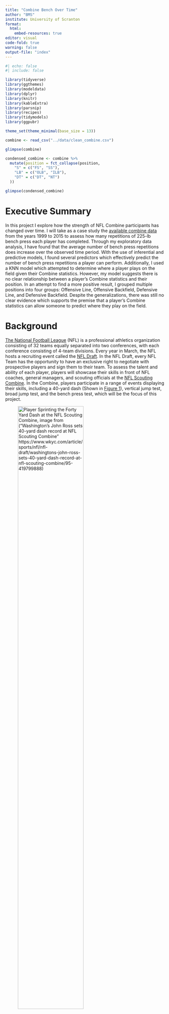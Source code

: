 ```yaml
---
title: "Combine Bench Over Time"
author: "BMS"
institute: University of Scranton
format: 
  html:
    embed-resources: true
editor: visual
code-fold: true
warning: false
output-file: "index"
---
```


```r
#| echo: false
#| include: false

library(tidyverse)
library(ggthemes)
library(modeldata)
library(dplyr)
library(knitr)
library(kableExtra)
library(parsnip)
library(recipes)
library(tidymodels)
library(ggpubr)

theme_set(theme_minimal(base_size = 13))

combine <- read_csv("../data/clean_combine.csv")

glimpse(combine)

condensed_combine <- combine %>%
  mutate(position = fct_collapse(position,
    "S" = c("FS", "SS"),
    "LB" = c("OLB", "ILB"),
    "DT" = c("DT", "NT")
  ))

glimpse(condensed_combine)
```

# Executive Summary

In this project I explore how the strength of NFL Combine participants has changed over time. I will take as a case study the [available combine data](https://nflsavant.com/about.php) from the years 1999 to 2015 to assess how many repetitions of 225-lb bench press each player has completed. Through my exploratory data analysis, I have found that the average number of bench press repetitions does increase over the observed time period. With the use of inferential and predictive models, I found several predictors which effectively predict the number of bench press repetitions a player can perform. Additionally, I used a KNN model which attempted to determine where a player plays on the field given their Combine statistics. However, my model suggests there is no clear relationship between a player's Combine statistics and their position. In an attempt to find a more positive result, I grouped multiple positions into four groups: Offensive Line, Offensive Backfield, Defensive Line, and Defensive Backfield. Despite the generalizations, there was still no clear evidence which supports the premise that a player's Combine statistics can allow someone to predict where they play on the field.

# Background

[The National Football League](https://en.wikipedia.org/wiki/National_Football_League) (NFL) is a professional athletics organization consisting of 32 teams equally separated into two conferences, with each conference consisting of 4-team divisions. Every year in March, the NFL hosts a recruiting event called the [NFL Draft](https://en.wikipedia.org/wiki/National_Football_League_Draft). In the NFL Draft, every NFL Team has the opportunity to have an exclusive right to negotiate with prospective players and sign them to their team. To assess the talent and ability of each player, players will showcase their skills in front of NFL coaches, general managers, and scouting officials at the [NFL Scouting Combine](https://en.wikipedia.org/wiki/NFL_Scouting_Combine). In the Combine, players participate in a range of events displaying their skills, including a 40-yard dash (Shown in [Figure 1](#fig-forty_yard_dash)), vertical jump test, broad jump test, and the bench press test, which will be the focus of this project.

![Player Sprinting the Forty Yard Dash at the NFL Scouting Combine, image from ("Washington's John Ross sets 40-yard dash record at NFL Scouting Combine" <https://www.wkyc.com/article/sports/nfl/nfl-draft/washingtons-john-ross-sets-40-yard-dash-record-at-nfl-scouting-combine/95-419799888>)](../images/NFL_Combine_40_yard_dash_recent.jpg){#fig-forty_yard_dash width="70%"}

## Initial Research Question

Before my exploratory data analysis, my first research question was to investigate how a player's performance in their NFL Combine appearance impacts the number of NFL teams they will play on throughout their careers. NFL players can make appearances on several teams throughout their careers, as the result of contract expiration, a transaction (trade) between two teams, or a release of a player to Free-Agency, colloquially known as dropping a player. However, the data set I chose to explore did not record every team each individual player was ever a part of. Instead, it only contained the first team the player was a member of. As a result, I amended my research question to investigate an attribute the data set had plentiful data on, which is the number of bench press repetitions each Combine participant could perform during their showcase. **Hence, I would like to know which biometrics of Combine participants are the best predictors of the number of bench press repetitions one can perform?**

## Approach to Research

In order to address my initial research question, I will study the relationships between the number of bench press repetitions and various relevant biometrics collected during the Combine. In the NFL Scouting Combine, each player is assessed for the number of repetitions of a 225-lb bench press one can perform lying down on a bench similar to those found in commercial gyms, and depicted in [Figure 2](#fig-combine_bench_press). The main part of this project will be assessing how the number of bench press repetitions has increased from 1999 to 2015, since those are the years the data set includes data for.

![Official Bench Press bench used in the NFL Scouting Combine, image from ("NFL Combine: Which player did the most bench-press reps on Friday?" <https://www.al.com/sports/2019/03/nfl-combine-which-player-did-the-most-bench-press-reps-on-friday.html>)](../images/NFL_Combine_Bench_Front.avif){#fig-combine_bench_press width="70%"}

# Data Collection and Documentation

To address my research question, I will use the data set [1999 to 2015 Combine Data](https://nflsavant.com/about.php), which was compiled by Daren Willman using "publicly-available NFL play-by-play data on the internet" (Willman). I obtained this data set as a CSV file from [NFLSavant.com](https://nflsavant.com), a free website designed to provide NFL data through an accessible user interface. Daren Willman curates and updates this data set to allow anyone to see and use this data. The data set I am using samples exclusively those who participated in the NFL Combine from 1999 to 2015, totaling nearly 4,946 players.

## Combine Data

The data from the link provided by Willman's website is in `.csv` format. For this project, I am storing the data as a `.csv` locally in this project's repository. The data in its original form is tabular, and initially included 4,947 rows and 26 columns. Each column contains attributes of each athlete, including biometrics like their `height`, `weight`, `wingspan`, and athletic metrics including `bench` (number of repitions of 225 lb bench press), `vertical` (jumping height), and `fortyyd` (40 yd sprint time). Each row is a unique player which participated in the NFL combine. This data set, shown in [Table 1](#tbl-condensed-combine) is self-contained, as there are no external resources or dependencies required to analyze this data set.

```r
#| message: false
#| label: tbl-condensed-combine
#| tbl-cap: "Select columns of the first five rows of the cleaned and condensed `combine` data set."

condensed_combine %>%
  select(name, position, heightinchestotal, weight, arms) %>%
  head(5) %>%
  kable()
```

### Cleaning Combine Data

The only errors present in this data set were two rows which appeared to have their values offset by two columns, making them unusable for exploratory data analysis. The only cleaning of the `combine` data set was to remove the two previously mentioned problematic rows. I simply ran a command to `filter()` out the two rows where the player's `height` was equal to `NA`, and stored the result into a new data frame, `clean_combine`, shown in [Table 2](#tbl-clean-combine).

```r
#| label: tbl-clean-combine
#| tbl-cap: "Select columns of the first five rows of cleaned `combine` data set."

clean_combine <- combine %>%
  filter(!is.na(heightfeet))

clean_combine %>%
  select(name, position, heightinchestotal, weight, arms) %>%
  head(5) %>%
  kable()

write_csv(clean_combine, "../data/clean_combine.csv")
```

# Exploratory Data Analysis

## Potential Response Variables

I can answer this question by categorizing the rows according to the year, then plotting a histogram of the `bench` variable which contains values from rows with a specified year. In other words, I can make seventeen plots, shown in [Figure 3](#fig-bench-reps-hist) which counts the possible number of bench press reps and how often they occur.

```r
#| label: fig-bench-reps-hist
#| fig-cap: "Histogram for every year included in the data set of the total occurrences of every value of bench press repetitions."

plot_bench <- function(yr) {
  condensed_combine %>%
    filter(bench > 0 & year == yr) %>%
    ggplot(aes(x = bench)) +
    geom_bar() +
    theme(axis.text.y=element_blank()) +
    labs(x = "Bench Reps", y = "Count")
}

bench_reps_per_year <- map(1999:2015, plot_bench)

ggarrange(plotlist = bench_reps_per_year, ncol = 4, nrow = 5)

```

All of these graphs suggest that the average is some value less than or equal to 20 reps. To verify this claim, I will plot the average number of bench press reps of all players for every year in [Figure 4](#fig-bench-over-time).

```r
#| label: fig-bench-over-time
#| fig-cap: "Exploratory plot showing the average number of bench press repetitions from 1999 to 2015."

condensed_combine %>%
  group_by(year) %>%
  summarise(mean_bench = mean(bench, na.rm = TRUE)) %>%
  ggplot(aes(x = year, y = mean_bench)) +
  geom_point() +
  scale_x_continuous(breaks = 1999:2015) +
  geom_smooth(method=lm, se=FALSE) +
  theme(axis.text.x = element_text(angle=45)) + 
  labs(x = "Year", y = "Average Bench Press Reps", title = "Average Bench Press Reps by Year")
```

This graph supports my conclusion that the number of bench press reps was some value under 20. Furthermore, this graph shows that the average number of bench press reps is trending upward from 1999 to 2015.

## Potential Predictor Variables

As previously stated, I will only consider statistics about a player which would have an impact on their bench press repetitions. Biometrics I consider to be relevant are ones which impact the parts of the body directly involved in the bench press movement. With this criteria, I will select three variables to study, which include a player's weight, arm length, and height. Other statistics included in the data set, like the 40-yard dash time and broad jump distance, I would not consider to be relevant because those tests do not use parts of the body which are used in the motion of performing a bench press.

### Player Weight

A player's weight will have an impact on the number of bench press repetitions a player can perform because the more muscle mass players have, the more likely it is for them to perform a higher number of bench press repetitions compared to those who have less muscle mass. [Figure 5](#fig-weight-hist) will give us an idea of what types of players are included in this data set.

```r
#| label: fig-weight-hist
#| fig-cap: "Histogram of combine participant weight values."

condensed_combine %>%
  ggplot(aes(x = weight)) +
  geom_histogram(bins=60) +
  labs(x = "Weight (lbs)", y = "Number of Players")
```

Since this project is looking at the relationship between weight and number of bench press repetitions over several years, it is useful to understand how the average weight of NFL players has changed from 1999 to 2015. We can observe this relationship in [Figure 6](#fig-weight-over-time)

```r
#| label: fig-weight-over-time
#| fig-cap: "Exploratory plot showing the average weight of every player from 1999 to 2015."

condensed_combine %>%
  group_by(year) %>%
  summarise(mean_weight = mean(weight, na.rm = TRUE)) %>%
  ggplot(aes(x = year, y = mean_weight)) +
  geom_point() +
  scale_x_continuous(breaks = 1999:2015) +
  geom_smooth(method=lm, se=FALSE) +
  theme(axis.text.x = element_text(angle=45)) + 
  labs(x = "Year", y = "Average Weight (lbs)", title = "Average Weight by Year")
```

The negative relationship between average weight and time is interesting for several reasons. First, it is important to consider that the roster size for each NFL team was recently increased to 53 (46 active and 7 inactive) players in 2011. This recent increase in roster could possibly lead to an influx of "lighter" specialist players into the league ([https://operations.nfl.com/inside-football-ops/players-legends/evolution-of-the-nfl-player/#:\~:text=Over%20time%2C%20teams'%20roster%20sizes,inactive%20players%20before%20each%20game](https://operations.nfl.com/inside-football-ops/players-legends/evolution-of-the-nfl-player/#:~:text=Over%20time%2C%20teams'%20roster%20sizes,inactive%20players%20before%20each%20game.)).

### Player Height

Similar to a player's weight, their height, summarized in [Figure 7](#fig-height-hist) could have an impact on the number of bench press repetitions they may be able to perform. This biometric is interesting because players with different heights will have different centers of mass. Additionally, shorter players tend to have shorter arms, which could impact a player's number of bench press repetitions.

```r
#| label: fig-height-hist
#| fig-cap: "Histogram of combine participant heights."

condensed_combine %>%
  ggplot(aes(x = heightinchestotal)) +
  geom_histogram(bins=40)+
  labs(x = "Height (in)", y = "Number of Players")
```

Similarly to the scenario with the weight, a possible explanation for the decrease in the average height shown in [Figure 8](#fig-height-over-time) could be the increased amount of players teams can roster. The average could be decreasing due to the fact that NFL teams can have more players on their rosters, but there has been no increase to the number of players on the field during a game, suggesting that teams are likely to fill those roster spots with players who are shorter on average.

```r
#| label: fig-height-over-time
#| fig-cap: "Exploratory plot showing the average height of every player from 1999 to 2015."

condensed_combine %>%
  group_by(year) %>%
  summarise(mean_heightinchestotal = mean(heightinchestotal, na.rm = TRUE)) %>%
  ggplot(aes(x = year, y = mean_heightinchestotal)) +
  geom_point() +
  scale_x_continuous(breaks = 1999:2015) +
  geom_smooth(method=lm, se=FALSE) +
  theme(axis.text.x = element_text(angle=45)) + 
  labs(x = "Year", y = "Average Height (in)", title = "Average Height by Year")
```

### Player Arm Length

A player's arm length is most likely the most significant predictor of the number of bench press repetitions a player can perform because there is a direct relationship between the length of a player's arm and the distance a player needs to move the barbell to complete a single repetition of a 225-lb bench press. Hence, it is logical to conclude that the shorter a player's arms are, the more repetitions of bench press a player is potentially capable of performing. [Figure 9](#fig-arm-length-hist) displays the range and number of arm length values included in this data set.

```r
#| label: fig-arm-length-hist
#| fig-cap: "Histogram of combine participant arm lengths."

condensed_combine %>%
  filter(arms != 0) %>%
  ggplot(aes(x = arms)) +
  geom_histogram(bins = 60) +
  labs(x = "Arm Length (in)", y = "Number of Players")
```

Upon further inspection in [Figure 10](#fig-arm-length-over-time), it is clear that the data accounting for the length of Combine participant's arms is incomplete, as filtering out all observations which have `0` as the `arms` value completely excludes 1999, 2000, 2001, 2003, 2014, and 2015. The relationship in this graph, similar to the previous two predictor variables, could possibly be explained by the increased roster size.

```r
#| label: fig-arm-length-over-time
#| fig-cap: "Exploratory plot showing the average arm length of every player from 1999 to 2015."

condensed_combine %>%
  filter(arms != 0) %>%
  group_by(year) %>%
  summarise(mean_arms = mean(arms, na.rm = TRUE)) %>%
  ggplot(aes(x = year, y = mean_arms)) +
  geom_point() +
  scale_x_continuous(breaks = 1999:2015) +
  geom_smooth(method=lm, se=FALSE) +
  theme(axis.text.x = element_text(angle=45)) + 
  labs(x = "Year", y = "Average Arm Length (in)", title = "Average Arm Length by Year")
```

## Variable Relationships

### Player Weight and Number of Repetitions

To explore the relationship between these two variables, I will start with plotting graphs relating every player's weight to their number of bench press repetitions. One graph for each year between 1999 and 2015, shown in [Figure 11](#fig-bench-vs-weight-over-time).

```r
#| label: fig-bench-vs-weight-over-time
#| fig-cap: "Plot showing relationship between number of bench press repetitions and weight, one plot for each year included in the data set. Weight is in units of pounds (lbs)."

bench_weight <- function(yr) {
  condensed_combine %>%
    filter(bench > 0 & year == yr) %>%
    ggplot(aes(x = bench, y = weight)) +
    geom_point() +
    geom_smooth(method=lm, se=FALSE) +
    theme(axis.text.y=element_blank()) +
    labs(x = "Bench Reps", y = "Weight")
}

bench_weight_per_year <- map(1999:2015, bench_weight)

ggarrange(plotlist = bench_weight_per_year, ncol = 4, nrow = 5)
```

Each graph, along with its own line of best fit, demonstrate that there is a positive relationship between a combine participant's body weight and their number of bench press repetitions. To summarize this data, I will create [Figure 12](#fig-weight-vs-reps) graphing the relationship between the average weight of players for each number of bench press repetitions performed.

```r
#| label: fig-weight-vs-reps
#| fig-cap: "Graph plotting the relationship between average weight and number of repetitions of bench press."

condensed_combine %>%
  filter(position != "OC") %>%
  group_by(bench) %>%
  summarise(mean_weight = mean(weight, na.rm = TRUE)) %>%
  ggplot(aes(x = bench, y = mean_weight)) +
  geom_bar(stat = "identity") +
  labs(x = "Bench Press Repetitions", y = "Average Weight of Player Performing Reps (lbs)")
```

This graph suggests that on average, players who perform more bench press repetitions tend to be heavier than those who perform a fewer number of bench press repetitions.

### Player Height and Number of Repetitions

To explore the relationship between these two variables, I will take a similar approach to exploring the previous relationship, by starting with plotting graphs relating every player's height to their number of bench press repetitions. One graph for each year between 1999 and 2015 is shown in [Figure 13](#fig-bench-vs-height-over-time).

```r
#| label: fig-bench-vs-height-over-time
#| fig-cap: "Plot showing relationship between number of bench press repetitions and height, one plot for each year included in the data set. Height is in units of inches (in)."

bench_height <- function(yr) {
  condensed_combine %>%
    filter(bench > 0 & year == yr & heightinchestotal > 0) %>%
    ggplot(aes(x = bench, y = heightinchestotal)) +
    geom_point() +
    geom_smooth(method=lm, se=FALSE) +
    theme(axis.text.y=element_blank()) +
    labs(x = "Bench Reps", y = "Height")
}

bench_height_per_year <- map(1999:2015, bench_height)

ggarrange(plotlist = bench_height_per_year, ncol = 4, nrow = 5)
```

Each graph, along with its own line of best fit, demonstrate that there is a positive relationship between a combine participant's height and their number of bench press repetitions. To summarize this data, I will create the plot shown in [Figure 14](#fig-height-vs-reps) graphing the relationship between the average height of players for each number of bench press repetitions performed.

```r
#| label: fig-height-vs-reps
#| fig-cap: "Graph plotting the relationship between average height and number of repetitions of bench press."

condensed_combine %>%
  filter(position != "OC") %>%
  group_by(bench) %>%
  summarise(mean_heightinchestotal = mean(heightinchestotal, na.rm = TRUE)) %>%
  ggplot(aes(x = bench, y = mean_heightinchestotal)) +
  geom_bar(stat = "identity") +
  labs(x = "Bench Press Repetitions", y = "Average Height of Player Performing Reps (in)")
```

This graph shows that there is little correlation between the number of bench press repetitions a player can perform and the average height of a player who can perform that specific number of bench press repetitions.

### Player Arm Length and Number of Repetitions

The body part directly involved with performing the exercise is the arm, which travels up and down in a path parallel to the ground. However, this distance traveled is different for every player because every player's arm length is different. I will create a plot, shown in [Figure 15](#fig-bench-vs-arm-length-over-time) to investigate the potential relationship between a player's wingspan and their number of bench press reps.

```r
#| label: fig-bench-vs-arm-length-over-time
#| fig-cap: "Plot showing relationship between number of bench press repetitions and height, one plot for each year included in the data set. Arm Length is in units of inches (in)."

bench_arms <- function(yr) {
  condensed_combine %>%
    filter(bench > 0 & year == yr & position != "K" & arms != 0) %>%
    ggplot(aes(x = bench, y = arms)) +
    geom_point() +
    geom_smooth(method=lm, se=FALSE) +
    theme(axis.text.y=element_blank()) +
    labs(x = "Bench Reps", y = "Arm Length")
}

bench_height_per_year <- map(1999:2015, bench_arms)

ggarrange(plotlist = bench_height_per_year, ncol = 4, nrow = 5)
```

In the case of my data set, it is evident that the arm length data is incomplete, and will likely remain so for the foreseeable future. When plotting the average arm length of players who perform specific number of bench press repetitions, in [Figure 16](#fig-arm-length-vs-reps), it is initially unclear as if there exists a relationship between these two variables.

```r
#| label: fig-arm-length-vs-reps
#| fig-cap: "Graph plotting the relationship between average arm length and number of repetitions of bench press."

condensed_combine %>%
  filter(position != "OC") %>%
  group_by(bench) %>%
  summarise(mean_arms = mean(arms, na.rm = TRUE)) %>%
  ggplot(aes(x = bench, y = mean_arms)) +
  geom_bar(stat = "identity") +
  labs(x = "Bench Press Repetitions", y = "Average Arm Length of Player Performing Reps (in)")
```

[Figure 16](#fig-arm-length-vs-reps) shows that, excluding the outliers, there is an inverse relationship between the number of bench press repetitions, and the average length of the arms of players who perform that specific number of bench press repetitioons. Additionally, on average, [Figure 17](#fig-arm-length-vs-reps-point) suggests that there is a negative relationship between arm length and number of bench press repetitions, which contradicts my initial investigation of this question.

```r
#| label: fig-arm-length-vs-reps-point
#| fig-cap: "Scatter plot with trend line showing the relationship between average arm length and number of repetitions of bench press."
condensed_combine %>%
  filter(position != "OC" & year == c(2010, 2011, 2012, 2013)) %>%
  group_by(bench) %>%
  summarise(mean_arms = mean(arms, na.rm = TRUE)) %>%
  ggplot(aes(x = bench, y = mean_arms)) +
  geom_point()+
  geom_smooth(method=lm, se=FALSE) +
  labs(x = "Bench Press Repetitions", y = "Average Arm Length of Player Performing Reps (in)")
```

## Further Exploratory Analysis

### Is the number of bench press repetitions different depending on a player's position?

Many football spectators know that football is a game where individuals play specific positions, and hence have training and nutrition regimens designed to make those players better at their positions. A consequence of this is that lineman are significantly heavier than their backfield counterparts. This observation serves as the main inspiration for this question.

To answer this question, I will plot the average number of bench press repetitions for players, grouped by the position of the player in [Figure 18](#fig-pos-vs-reps).

```r
#| label: fig-pos-vs-reps
#| fig-cap: "Histogram showing the average number of bench press repetitions for every player position, for all years in the data set."

condensed_combine %>%
  filter(position != "OC") %>%
  group_by(position) %>%
  summarise(mean_bench = mean(bench, na.rm = TRUE)) %>%
  ggplot(aes(x = position, y = mean_bench)) +
  geom_bar(stat = "identity")
```

This graph suggests that players playing different positions on a football team have different bench press repetition averages.

## Conclusion

From the questions asked above, I now have a better understanding of the combine data set.I know that players participating in the NFL Combine from 1999 to 2015 bench press 225 pounds for 15 repetitions on average in 1999, and that average has grown to just under 17 repetitions by 2015. Furthermore, I can expect that players which play certain positions on a NFL football team, such as those playing lineman positions, have an increased likelihood of being able to perform more bench press repetitions than their backfield counterpart. This presumption is supported by my investigation which suggested that weight and arm length have an impact on the number of repetitions a player can perform.

# Models

## Linear Regression

For the variables I have explored, I will use a linear regression, an example of which shown in [Figure 19](#fig-lin-reg-ex), to assess whether there is a relationship between the number of bench press repetitions a player can perform and several biometrics, including weight, height, and arm length.

![An example of a linear regression, image from ("Simple linear regression" <https://web.stanford.edu/class/stats202/notes/Linear-regression/Simple-linear-regression.html>)](../images/lin_reg_ex.png){#fig-lin-reg-ex width="70%"}

## KNN

Another model, shown in [Figure 20](#fig-knn-ex) I will use is the K-Nearest-Neighbors classification model, in order to investigate the potential relationship between a player's position and their combine statistics, including bench, height, weight, and arm length.

![An example of a KNN Classification, image from ("K-Nearest Neighbors: A Simple Machine Learning Algorithm" <https://rapidminer.com/blog/k-nearest-neighbors-laziest-machine-learning-technique/>)](../images/knn_ex.jpg){#fig-knn-ex width="70%"}

# Model Results

## Predictors of Number of Repetitions

[Figure 21](#fig-lin-reg) shows the linear regression results, and the error bars represent the standard deviation for each term. Rows in the data set which have values of zero were not included in this linear regression, meaning that there is evidence to suggest a relationship between a combine player's height, wingspan, and weight and the number of repetitions of 225-lb bench they can perform.

```r
#| label: fig-lin-reg
#| fig-cap: "Linear regression predicting the number of repetitions of bench press a player can perform based on their height, weight, and arm length."

# set seed for reproducability
set.seed(4133)

# load the combine dataset (should already be loaded from previous chunks)
combine_nums <- condensed_combine %>%
  select(bench, arms, heightinchestotal, weight) %>%
  filter(bench != 0, arms != 0, heightinchestotal != 0, weight != 0)

data(combine_nums)

# create a training and testing split
combine_split <- initial_split(combine_nums, prop = 0.8)

# create a training and testing dataset
combine_training <- training(combine_split)
combine_testing <- testing(combine_split)

# create a recipe for preprocessing
combine_recipe <- recipe(bench ~ ., data = combine_training) %>%
  step_center(all_predictors()) %>%
  step_scale(all_predictors())

# create a linear regression model
lm_spec <- linear_reg() %>%
  set_engine("lm")

# fit the model
lm_fit <- workflow() %>%
  add_recipe(combine_recipe) %>%
  add_model(lm_spec) %>%
  fit(data = combine_training)

# make predictions
lm_pred <- predict(lm_fit, combine_testing) %>%
  bind_cols(combine_testing)

# evaluate the model
lm_eval <- lm_pred %>%
  metrics(truth = bench, estimate = .pred) %>%
  bind_rows(
    lm_pred %>%
      rsq(truth = bench, estimate = .pred) %>%
      mutate(metric = "rsq")
  )

# tidy the model results
lm_tidy <- tidy(lm_fit)

# visualize the model results
lm_tidy %>%
  ggplot(aes(x = term, y = estimate)) +
  geom_point() +
  geom_errorbar(aes(ymin = estimate - std.error, ymax = estimate + std.error)) +
  coord_flip() +
  labs(
    title = "Linear Regression Model Results",
    subtitle = "Model: bench ~ .",
    x = "Term",
    y = "Estimate"
  )
```

## Predictors of Player Position

These tables and figures display a KNN classification model which characterizes what position a combine participant is most likely to be playing given a number of biometrics, including weight, wingspan, hand size, and multiple athletic statistics including ten, twenty, and forty yard dash times, three cone and twenty yard shuttle times, jump height, jump distance, and number of bench press repetitions. With the given data set, removing all rows with any values of zero would reduce the number of rows to an abysmally low number where no meaningful conclusions could be made. Since values of zero are included in this model, it is impossible to confirm or deny and evidence for/against a relationship between where a player plays on the field and the previously mentioned biometrics. This model will categorize players based on the previously mentioned biometrics by where they would play on the field, which includes the offensive line, defensive line, offensive backfield, defensive backfield, and special teams.

```r
generalized_combine <- condensed_combine %>%
  mutate(position = fct_collapse(position,
    "O-Line" = c("OG", "OT", "C"),
    "O-2ry" = c("FB", "QB", "RB", "TE", "WR"),
    "D-Line" = c("DT", "DE"),
    "D-2ry" = c("CB", "S", "LB"),
    "Special" = c("K", "P", "LS"),
  ))

#glimpse(generalized_combine)

# set seed for reproducability
set.seed(4133)

# load the combine dataset (should already be loaded from previous chunks)
combine_pos <- generalized_combine %>%
  select(heightinchestotal, weight, arms, hands, fortyyd, twentyyd, tenyd, twentyss, threecone, vertical, broad, bench, position) #%>%
  #filter(weight != 0, arms != 0, hands != 0, fortyyd != 0, twentyyd != 0, tenyd != 0, twentyss != 0, threecone != 0, vertical != 0, broad != 0, bench != 0)

# glimpse(combine_pos)

# create a training and testing split
combine_pos_split <- initial_split(combine_pos, prop = 0.8)

# create a training and testing dataset
combine_pos_training <- training(combine_pos_split)
combine_pos_testing <- testing(combine_pos_split)

# every predictor adds a dimension, and I have too many of them.

position_rec <- recipe(position ~ heightinchestotal + weight + arms + hands + fortyyd + twentyyd + tenyd + twentyss + threecone + vertical + broad + bench,
                       data = combine_pos_training) %>%
  step_normalize(all_numeric_predictors())

position_spec <- nearest_neighbor(neighbors = 5) %>%
  set_engine("kknn") %>%
  set_mode("classification")

#neighbors = tune()

#follow lesson 8 example 3

position_wf <- workflow() %>%
  add_recipe(position_rec) %>%
  add_model(position_spec)

position_fit <- fit(position_wf,combine_pos_training)
```

[Figure 22](#fig-knn-truth) shows the results of the KNN classification with the test data which was previously left out of the training set.

```r
#| label: fig-knn-truth
#| fig-cap: "Truth table of the K-Nearest-Neighbors classification where the values on the diagonals are successful identifications, and any others are unsuccessful identifications."
position_fit %>%
  predict(combine_pos_testing) %>%
  cbind(combine_pos_testing) %>%
  conf_mat(position,.pred_class) %>%
  autoplot(type = "heatmap")
```

[Table 3](#tbl-knn-accuracy) shows the accuracy of the model as a percentage, calculated by dividing the number of successful identifications by the total number of trials.

```r
#| label: tbl-knn-accuracy
#| tbl-cap: "Accuracy of the K-Nearest-Neighbors model, displayed in the `.estimate` column."
position_fit %>%
  predict(combine_pos_testing) %>%
  cbind(combine_pos_testing) %>%
  accuracy(position,.pred_class) %>%
  kable()
```

[Figure 23](#fig-knn) graphs which players the model successfully and unsuccessfully identified the positions of.

```r
#| label: fig-knn
#| fig-cap: "K-Nearest-Neighbors regression categorizing players by position based upon their numerical combine statistics."

position_fit %>%
  predict(combine_pos_testing) %>%
  cbind(combine_pos_testing) %>%
  mutate(prediction = ifelse(position == .pred_class, "Correct", "Incorrect")) %>%
  ggplot(aes(x = fortyyd, y = weight, color = prediction)) +
  geom_point() +
  theme(legend.position = "bottom") +
  scale_color_colorblind() +
  labs(x = "Weight (lb)", y = "Forty Yard Dash (yd)")
```

## Linear Regression Model Results

Due to how low the standard deviations for each predictor used in the linear regression model, I am confident in saying that there is evidence to suggest that there is a relationship between a player's height, weight, and arm length in regard to the number of repetitions of a 225-lb bench press they can perform.

## KNN Model Results

Since the KNN classification model includes observations which have zeros for one or more values, it is impossible to conclude whether there is a relationship between a player's combine metrics and what group of positions a player is most likely to belong to. However, with the given data and KNN model, one would come to the "conclusion" that there is no relationship between a player's combine statistics and area they would play on the field. If I were to improve this model, I would gather data which was complete, and greater in quantity. I know complete versions of this data exists because the NFL hosts their combine results [here](https://www.nfl.com/combine/tracker/live-results/). Additionally, I would change the categories to ones which are used in the NFL, and ones which have more rigorous definitions.

# Conclusions

In this report, I analyzed the relationships between number of bench press repetitions, player weight, player height, and player arm length for those who participated in the NFL Scouting Combine from the years 1999 to 2015. Despite the limited arm length data, there is evidence to suggest that there is a relationship between reps and all three predictors because of the low standard deviation. This is likely because these three predictors have the most impact upon the movement of the barbell, the rod holding the weights, and the player's ability to repeatedly move the barbell. A player's weight could factor into how much muscle mass they have, contributing to the increased strength of the player. Player's height could influence whether more mass is stored in muscle tissue, in the case with shorter players, or in skeletal tissue, in the case with taller players. Finally and most obviously, a player's arm length directly impacts their ability to move the barbell, because those with shorter arms need to make the bar travel a shorter distance than those with longer arms. The decreased travel time reduces the amount of time the pectoral muscles, highlighted in [Figure 24](#fig-bench-diagram) are under tension, which reduces the amount of fatigue they experience. In the future, it would be helpful to include more complete data for players' arm length, as well as more recent Combine data, ideally including the Combine most recent to the time of writing.

![Diagram highlighting muscles worked when performing a bench press. The left diagram depicts a person in the middle, or at the bottom, of the press. The right diagram depicts a person at the start/end, or at the top, of the press. Image from ("How and why you should bench press" <https://healthybodyathome.com/how-and-why-you-should-bench-press/>)](../images/bench-press-stages-1.jpg){#fig-bench-diagram width="70%"}

As for the secondary model explored in this project, there is little evidence to suggest that the collection of a player's numerical Combine statistics can accurately predict which position they play on the field. This is likely because the statistics of players playing the same position can vary widely, combined with the fact that players playing similar positions will likely share similar Combine statistics, would make it difficult for a KNN model to accurately predict a player's position. The model presented in this chart could categorize players correctly only 65% of the time. This low accuracy could be a result of my model using too many predictors for a KNN classification In the future, I could use less predictor variables in the model, allowing for the true relationships, if any, to show themselves. Furthermore, it is likely that there exists a better model for categorizing players by position given the high number of predictors available for the model to use.

It is likely that I could improve my analysis, especially regarding the models used and the completeness of the data set. For example, having current Combine statistics will give us a greater understanding of the relationships between the predictors and response, because there has been an adequate amount of time after the roster size increase in 2011. Another way I could improve this analysis is by using a model which is better equipped to handle the high number of dimensions that KNN isn't capable of, or I could be more thoughtful about which variables I choose to include in the KNN model. Either ammendment to my analysis is likely to produce a result with a higher accuracy than the current model.

# Acknolwedgements

All data used in this project is from publicly available sources. The data for the NFL Scouting Combine records form 1999 to 2015 was obtained from [NFL Savant](https://nflsavant.com/about.php). All code and data used in the analysis for this project is avaiable on a [GitHub repository](https://github.com/BernardScottIII/combine_bench_over_time).

# References

[NFLSavant.com](https://nflsavant.com)

[1999 to 2015 Combine Data](https://nflsavant.com/about.php)

[The National Football League](https://en.wikipedia.org/wiki/National_Football_League)

[NFL Draft](https://en.wikipedia.org/wiki/National_Football_League_Draft)

[NFL Scouting Combine](https://en.wikipedia.org/wiki/NFL_Scouting_Combine)

[Player Sprinting the Forty Yard Dash at the NFL Scouting Combine, image from ("Washington's John Ross sets 40-yard dash record at NFL Scouting Combine" \[https://www.wkyc.com/article/sports/nfl/nfl-draft/washingtons-john-ross-sets-40-yard-dash-record-at-nfl-scouting-combine/95-419799888\](https://www.wkyc.com/article/sports/nfl/nfl-draft/washingtons-john-ross-sets-40-yard-dash-record-at-nfl-scouting-combine/95-419799888))](../images/NFL_Combine_40_yard_dash_recent.jpg)

[Official Bench Press bench used in the NFL Scouting Combine, image from ("NFL Combine: Which player did the most bench-press reps on Friday?" \[https://www.al.com/sports/2019/03/nfl-combine-which-player-did-the-most-bench-press-reps-on-friday.html\](https://www.al.com/sports/2019/03/nfl-combine-which-player-did-the-most-bench-press-reps-on-friday.html))](../images/NFL_Combine_Bench_Front.avif)

[https://operations.nfl.com/inside-football-ops/players-legends/evolution-of-the-nfl-player/#:\~:text=Over%20time%2C%20teams'%20roster%20sizes,inactive%20players%20before%20each%20game](https://operations.nfl.com/inside-football-ops/players-legends/evolution-of-the-nfl-player/#:~:text=Over%20time%2C%20teams'%20roster%20sizes,inactive%20players%20before%20each%20game.)

[An example of a linear regression, image from ("Simple linear regression" \[https://web.stanford.edu/class/stats202/notes/Linear-regression/Simple-linear-regression.html\](https://web.stanford.edu/class/stats202/notes/Linear-regression/Simple-linear-regression.html))](../images/lin_reg_ex.png)

[An example of a KNN-regression, image from ("K-Nearest Neighbors: A Simple Machine Learning Algorithm" \[https://rapidminer.com/blog/k-nearest-neighbors-laziest-machine-learning-technique/\](https://rapidminer.com/blog/k-nearest-neighbors-laziest-machine-learning-technique/))](../images/knn_ex.jpg){#fig-knn-ex}

[Diagram highlighting muscles worked when performing a bench press. The left diagram depicts a person in the middle, or at the bottom, of the press. The right diagram depicts a person at the start/end, or at the top, of the press. Image from ("How and why you should bench press" \[https://healthybodyathome.com/how-and-why-you-should-bench-press/\](https://healthybodyathome.com/how-and-why-you-should-bench-press/))](../images/bench-press-stages-1.jpg){#fig-bench-diagram}
